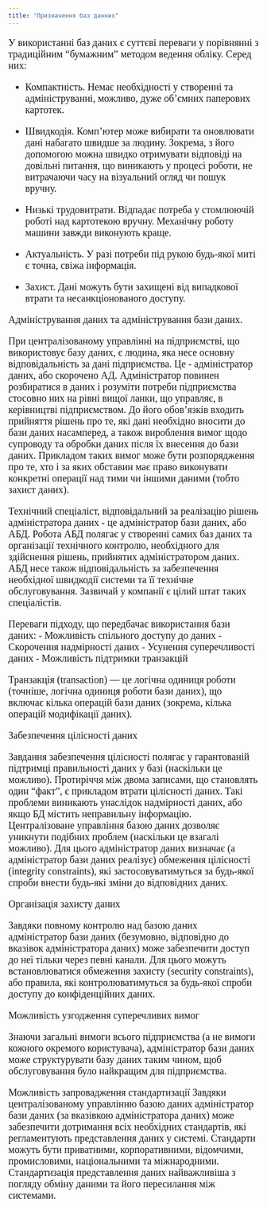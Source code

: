 ```yaml
---
title: "Призначення баз данних"
---
```


::: {#div1 style="font-family: serif; font-size: 20px;"}
У використанні баз даних є суттєві переваги у порівнянні з традиційним "бумажним" методом ведення обліку. Серед них:

-   Компактність. Немає необхідності у створенні та адмініструванні, можливо, дуже об'ємних паперових картотек.

-   Швидкодія. Комп'ютер може вибирати та оновлювати дані набагато швидше за людину. Зокрема, з його допомогою можна швидко отримувати відповіді на довільні питання, що виникають у процесі роботи, не витрачаючи часу на візуальний огляд чи пошук вручну.

-   Низькі трудовитрати. Відпадає потреба у стомлюючій роботі над картотекою вручну. Механічну роботу машини завжди виконують краще.

-   Актуальність. У разі потреби під рукою будь-якої миті є точна, свіжа інформація.

-   Захист. Дані можуть бути захищені від випадкової втрати та несанкціонованого доступу.

Адміністрування даних та адміністрування бази даних.

При централізованому управлінні на підприємстві, що використовує базу даних, є людина, яка несе основну відповідальність за дані підприємства. Це - адміністратор даних, або скорочено АД. Адміністратор повинен розбиратися в даних і розуміти потреби підприємства стосовно них на рівні вищої ланки, що управляє, в керівництві підприємством. До його обов'язків входить прийняття рішень про те, які дані необхідно вносити до бази даних насамперед, а також вироблення вимог щодо супроводу та обробки даних після їх внесення до бази даних. Прикладом таких вимог може бути розпорядження про те, хто і за яких обставин має право виконувати конкретні операції над тими чи іншими даними (тобто захист даних).

Технічний спеціаліст, відповідальний за реалізацію рішень адміністратора даних - це адміністратор бази даних, або АБД. Робота АБД полягає у створенні самих баз даних та організації технічного контролю, необхідного для здійснення рішень, прийнятих адміністратором даних. АБД несе також відповідальність за забезпечення необхідної швидкодії системи та її технічне обслуговування. Зазвичай у компанії є цілий штат таких спеціалістів.

Переваги підходу, що передбачає використання бази даних: - Можливість спільного доступу до даних - Скорочення надмірності даних - Усунення суперечливості даних - Можливість підтримки транзакцій

Транзакція (transaction) --- це логічна одиниця роботи (точніше, логічна одиниця роботи бази даних), що включає кілька операцій бази даних (зокрема, кілька операцій модифікації даних).

Забезпечення цілісності даних

Завдання забезпечення цілісності полягає у гарантованій підтримці правильності даних у базі (наскільки це можливо). Протиріччя між двома записами, що становлять один "факт", є прикладом втрати цілісності даних. Такі проблеми виникають унаслідок надмірності даних, або якщо БД містить неправильну інформацію. Централізоване управління базою даних дозволяє уникнути подібних проблем (наскільки це взагалі можливо). Для цього адміністратор даних визначає (а адміністратор бази даних реалізує) обмеження цілісності (integrity constraints), які застосовуватимуться за будь-якої спроби внести будь-які зміни до відповідних даних.

Організація захисту даних

Завдяки повному контролю над базою даних адміністратор бази даних (безумовно, відповідно до вказівок адміністратора даних) може забезпечити доступ до неї тільки через певні канали. Для цього можуть встановлюватися обмеження захисту (security constraints), або правила, які контролюватимуться за будь-якої спроби доступу до конфіденційних даних.

Можливість узгодження суперечливих вимог

Знаючи загальні вимоги всього підприємства (а не вимоги кожного окремого користувача), адміністратор бази даних може структурувати базу даних таким чином, щоб обслуговування було найкращим для підприємства.

Можливість запровадження стандартизації Завдяки централізованому управлінню базою даних адміністратор бази даних (за вказівкою адміністратора даних) може забезпечити дотримання всіх необхідних стандартів, які регламентують представлення даних у системі. Стандарти можуть бути приватними, корпоративними, відомчими, промисловими, національними та міжнародними. Стандартизація представлення даних найважливіша з погляду обміну даними та його пересилання між системами.
:::
